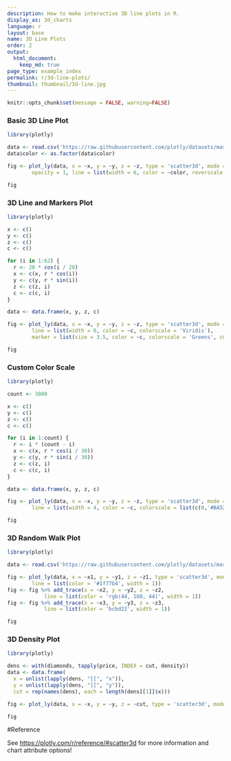 ```yaml
---
description: How to make interactive 3D line plots in R.
display_as: 3d_charts
language: r
layout: base
name: 3D Line Plots
order: 2
output:
  html_document:
    keep_md: true
page_type: example_index
permalink: r/3d-line-plots/
thumbnail: thumbnail/3d-line.jpg
---
```


```r
knitr::opts_chunk$set(message = FALSE, warning=FALSE)
```
### Basic 3D Line Plot

```r
library(plotly)

data <- read.csv('https://raw.githubusercontent.com/plotly/datasets/master/3d-line1.csv')
data$color <- as.factor(data$color)

fig <- plot_ly(data, x = ~x, y = ~y, z = ~z, type = 'scatter3d', mode = 'lines',
        opacity = 1, line = list(width = 6, color = ~color, reverscale = FALSE))

fig
```

### 3D Line and Markers Plot

```r
library(plotly)

x <- c()
y <- c()
z <- c()
c <- c()

for (i in 1:62) {
  r <- 20 * cos(i / 20)
  x <- c(x, r * cos(i))
  y <- c(y, r * sin(i))
  z <- c(z, i)
  c <- c(c, i)
}

data <- data.frame(x, y, z, c)

fig <- plot_ly(data, x = ~x, y = ~y, z = ~z, type = 'scatter3d', mode = 'lines+markers',
        line = list(width = 6, color = ~c, colorscale = 'Viridis'),
        marker = list(size = 3.5, color = ~c, colorscale = 'Greens', cmin = -20, cmax = 50))

fig
```

### Custom Color Scale

```r
library(plotly)

count <- 3000

x <- c()
y <- c()
z <- c()
c <- c()

for (i in 1:count) {
  r <- i * (count - i)
  x <- c(x, r * cos(i / 30))
  y <- c(y, r * sin(i / 30))
  z <- c(z, i)
  c <- c(c, i)
}

data <- data.frame(x, y, z, c)

fig <- plot_ly(data, x = ~x, y = ~y, z = ~z, type = 'scatter3d', mode = 'lines',
        line = list(width = 4, color = ~c, colorscale = list(c(0,'#BA52ED'), c(1,'#FCB040'))))

fig
```

### 3D Random Walk Plot

```r
library(plotly)

data <- read.csv('https://raw.githubusercontent.com/plotly/datasets/master/_3d-line-plot.csv')

fig <- plot_ly(data, x = ~x1, y = ~y1, z = ~z1, type = 'scatter3d', mode = 'lines',
        line = list(color = '#1f77b4', width = 1))
fig <- fig %>% add_trace(x = ~x2, y = ~y2, z = ~z2,
            line = list(color = 'rgb(44, 160, 44)', width = 1))
fig <- fig %>% add_trace(x = ~x3, y = ~y3, z = ~z3,
            line = list(color = 'bcbd22', width = 1))

fig
```

### 3D Density Plot

```r
library(plotly)

dens <- with(diamonds, tapply(price, INDEX = cut, density))
data <- data.frame(
  x = unlist(lapply(dens, "[[", "x")),
  y = unlist(lapply(dens, "[[", "y")),
  cut = rep(names(dens), each = length(dens[[1]]$x)))

fig <- plot_ly(data, x = ~x, y = ~y, z = ~cut, type = 'scatter3d', mode = 'lines', color = ~cut)

fig
```

#Reference

See [https://plotly.com/r/reference/#scatter3d](https://plotly.com/r/reference/#scatter3d) for more information and chart attribute options!